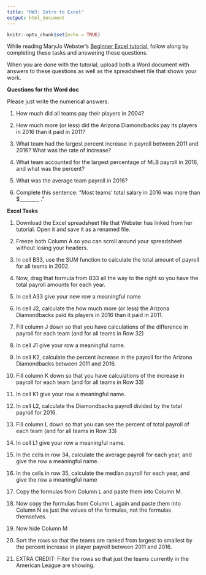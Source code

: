 ```yaml
---
title: "HW3: Intro to Excel"
output: html_document
---
```


```r
knitr::opts_chunk$set(echo = TRUE)
```
While reading MaryJo Webster's [Beginner Excel tutorial](https://mjwebster.github.io/DataJ/BeginnerExcel.html), follow along by completing these tasks and answering these questions.


When you are done with the tutorial, upload both a Word document with answers to these questions as well as the spreadsheet file that shows your work.

**Questions for the Word doc**

Please just write the numerical answers.

1. How much did all teams pay their players in 2004?

2. How much more (or less) did the Arizona Diamondbacks pay its players in 2016 than it paid in 2011?

3. What team had the largest percent increase in payroll between 2011 and 2016? What was the rate of increase?

4. What team accounted for the largest percentage of MLB payroll in 2016, and what was the percent?

5. What was the average team payroll in 2016?

6. Complete this sentence: "Most teams' total salary in 2016 was more than $________ ."

**Excel Tasks** 

1. Download the Excel spreadsheet file that Webster has linked from her tutorial. Open it and save it as a renamed file.

2. Freeze both Column A so you can scroll around your spreadsheet without losing your headers.

3. In cell B33, use the SUM function to calculate the total amount of payroll for all teams in 2002.

4. Now, drag that formula from B33 all the way to the right so you have the total payroll amounts for each year.

5. In cell A33 give your new row a meaningful name

6. In cell J2, calculate the how much more (or less) the Arizona Diamondbacks paid its players in 2016 than it paid in 2011.

7. Fill column J down so that you have calculations of the difference in payroll for each team (and for all teams in Row 32)

8. In cell J1 give your row a meaningful name.

9. In cell K2, calculate the percent increase in the payroll for the Arizona Diamondbacks between 2011 and 2016.

10. Fill column K down so that you have calculations of the increase in payroll for each team (and for all teams in Row 33)

11. In cell K1 give your row a meaningful name.

12. In cell L2, calculate the Diamondbacks payroll divided by the total payroll for 2016.

13. Fill column L down so that you can see the percent of total payroll of each team (and for all teams in Row 33)

14. In cell L1 give your row a meaningful name.

15. In the cells in row 34, calculate the average payroll for each year, and give the row a meaningful name.

16. In the cells in row 35, calculate the median payroll for each year, and give the row a meaningful name

17. Copy the formulas from Column L and paste them into Column M.

18. Now copy the formulas from Column L again and paste them into Column N as just the values of the formulas, not the formulas themselves.

19. Now hide Column M

20. Sort the rows so that the teams are ranked from largest to smallest by the percent increase in player payroll between 2011 and 2016.

21. EXTRA CREDIT: Filter the rows so that just the teams currently in the American League are showing.